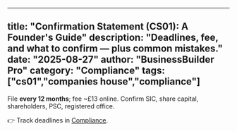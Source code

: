 
---
title: "Confirmation Statement (CS01): A Founder's Guide"
description: "Deadlines, fee, and what to confirm — plus common mistakes."
date: "2025-08-27"
author: "BusinessBuilder Pro"
category: "Compliance"
tags: ["cs01","companies house","compliance"]
---

File **every 12 months**; fee ~£13 online. Confirm SIC, share capital, shareholders, PSC, registered office.

👉 Track deadlines in [Compliance](/compliance).
